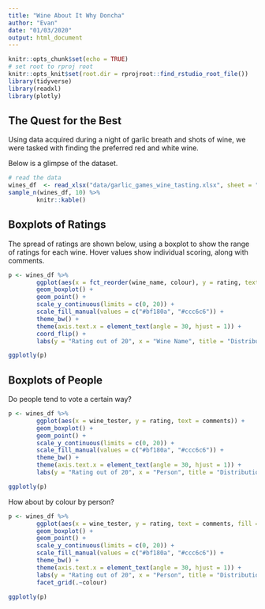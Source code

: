 ```yaml
---
title: "Wine About It Why Doncha"
author: "Evan"
date: "01/03/2020"
output: html_document
---
```


```r
knitr::opts_chunk$set(echo = TRUE)
# set root to rproj root
knitr::opts_knit$set(root.dir = rprojroot::find_rstudio_root_file())
library(tidyverse)
library(readxl)
library(plotly)
```


## The Quest for the Best

Using data acquired during a night of garlic breath and shots of wine, we were tasked with finding the preferred red and white wine.

Below is a glimpse of the dataset.

```r
# read the data
wines_df  <- read_xlsx("data/garlic_games_wine_tasting.xlsx", sheet = "wine_tasting")
sample_n(wines_df, 10) %>% 
        knitr::kable()
```

## Boxplots of Ratings

The spread of ratings are shown below, using a boxplot to show the range of ratings for each wine.  Hover values show individual scoring, along with comments.

```r


p <- wines_df %>% 
        ggplot(aes(x = fct_reorder(wine_name, colour), y = rating, text = comments, fill = colour)) + 
        geom_boxplot() + 
        geom_point() + 
        scale_y_continuous(limits = c(0, 20)) + 
        scale_fill_manual(values = c("#bf180a", "#ccc6c6")) + 
        theme_bw() + 
        theme(axis.text.x = element_text(angle = 30, hjust = 1)) + 
        coord_flip() + 
        labs(y = "Rating out of 20", x = "Wine Name", title = "Distribution of Wine Ratings by Type")

ggplotly(p)
```


## Boxplots of People

Do people tend to vote a certain way?

```r


p <- wines_df %>% 
        ggplot(aes(x = wine_tester, y = rating, text = comments)) + 
        geom_boxplot() + 
        geom_point() + 
        scale_y_continuous(limits = c(0, 20)) + 
        scale_fill_manual(values = c("#bf180a", "#ccc6c6")) + 
        theme_bw() + 
        theme(axis.text.x = element_text(angle = 30, hjust = 1)) +
        labs(y = "Rating out of 20", x = "Person", title = "Distribution of Wine Ratings by Person") 

ggplotly(p)
```

How about by colour by person?

```r


p <- wines_df %>% 
        ggplot(aes(x = wine_tester, y = rating, text = comments, fill = colour)) + 
        geom_boxplot() + 
        geom_point() + 
        scale_y_continuous(limits = c(0, 20)) + 
        scale_fill_manual(values = c("#bf180a", "#ccc6c6")) + 
        theme_bw() + 
        theme(axis.text.x = element_text(angle = 30, hjust = 1)) +
        labs(y = "Rating out of 20", x = "Person", title = "Distribution of Wine Ratings by Person") +
        facet_grid(.~colour)

ggplotly(p)
```

